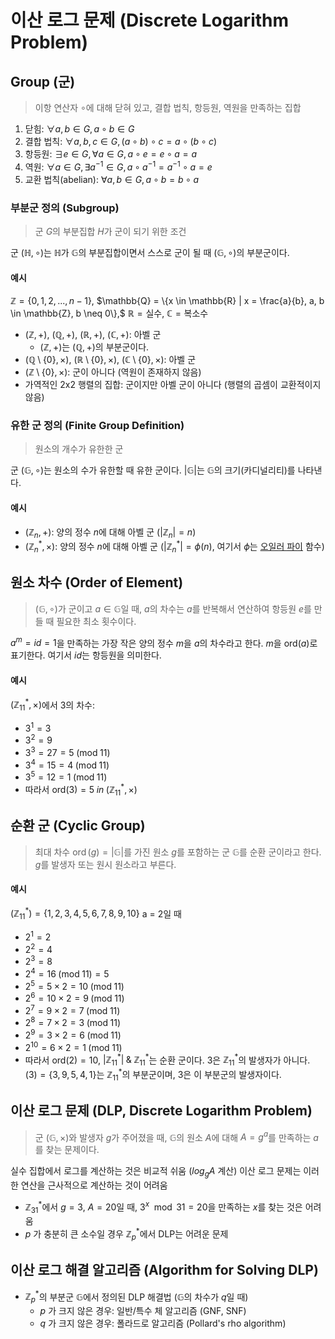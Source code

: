 # 이산 로그 문제 (Discrete Logarithm Problem)
## Group (군)
> 이항 연산자 $\circ$에 대해 닫혀 있고, 결합 법칙, 항등원, 역원을 만족하는 집합

1. 닫힘: $\forall a, b \in G, a \circ b \in G$
2. 결합 법칙: $\forall a, b, c \in G, (a \circ b) \circ c = a \circ (b \circ c)$
3. 항등원: $\exists e \in G, \forall a \in G, a \circ e = e \circ a = a$
4. 역원: $\forall a \in G, \exists a^{-1} \in G, a \circ a^{-1} = a^{-1} \circ a = e$
5. 교환 법칙(abelian): $\forall a, b \in G, a \circ b = b \circ a$

### 부분군 정의 (Subgroup)
> 군 $G$의 부분집합 $H$가 군이 되기 위한 조건

군 $(\mathbb{H} , \circ)$는 $\mathbb{H}$가 $\mathbb{G}$의 부분집합이면서 스스로 군이 될 때 $(\mathbb{G}, \circ)$의 부분군이다.
#### 예시
<Ybox>

$\mathbb{Z} = \{0, 1, 2, ..., n-1\},$
$\mathbb{Q} = \{x \in \mathbb{R} | x = \frac{a}{b}, a, b \in \mathbb{Z}, b \neq 0\},$
$\mathbb{R} = \text{실수},$
$\mathbb{C} = \text{복소수}$
</Ybox>

- $(\mathbb{Z}, +)$, $(\mathbb{Q}, +)$, $(\mathbb{R}, +)$, $(\mathbb{C}, +)$: 아벨 군
	- $(\mathbb{Z}, +)$는 $(\mathbb{Q}, +)$의 부분군이다.
- $(\mathbb{Q} \setminus \{0\}, \times)$, $(\mathbb{R} \setminus \{0\}, \times)$, $(\mathbb{C} \setminus \{0\}, \times)$: 아벨 군
- $(\mathbb{Z} \setminus \{0\}, \times)$: 군이 아니다 (역원이 존재하지 않음)
- 가역적인 2x2 행렬의 집합: 군이지만 아벨 군이 아니다 (행렬의 곱셈이 교환적이지 않음)

### 유한 군 정의 (Finite Group Definition)
> 원소의 개수가 유한한 군

군 $(\mathbb{G}, \circ)$는 원소의 수가 유한할 때 유한 군이다. $|\mathbb{G}|$는 $\mathbb{G}$의 크기(카디널리티)를 나타낸다.

#### 예시
- $(\mathbb{Z}_n, +)$: 양의 정수 $n$에 대해 아벨 군 ($|\mathbb{Z}_n| = n$)
- $(\mathbb{Z}_n^*, \times)$: 양의 정수 $n$에 대해 아벨 군 ($|\mathbb{Z}_n^*| = \phi(n)$, 여기서 $\phi$는 [오일러 파이](#오일러-파이-함수-eulers-phi-function) 함수)

## 원소 차수 (Order of Element)
> $(\mathbb{G}, \circ)$가 군이고 $a \in \mathbb{G}$일 때, $a$의 차수는 $a$를 반복해서 연산하여 항등원 $e$를 만들 때 필요한 최소 횟수이다.

$a^m = id = 1$을 만족하는 가장 작은 양의 정수 $m$을 $a$의 차수라고 한다. $m$을 $\text{ord}(a)$로 표기한다.
여기서 $id$는 항등원을 의미한다.

#### 예시
$(\mathbb{Z}_{11}^*, \times)$에서 3의 차수:
- $3^1 = 3$
- $3^2 = 9$
- $3^3 = 27 = 5 \;(\text{mod}\; 11)$
- $3^4 = 15 = 4 \;(\text{mod}\; 11)$
- $3^5 = 12 = 1 \;(\text{mod}\; 11)$
- 따라서 $\text{ord}(3) = 5 \;in\; (\mathbb{Z}_{11}^*, \times)$

## 순환 군 (Cyclic Group)
> 최대 차수 $\operatorname{ord}(g) = |\mathbb{G}|$를 가진 원소 $g$를 포함하는 군 $\mathbb{G}$를 순환 군이라고 한다. $g$를 발생자 또는 원시 원소라고 부른다.

#### 예시
$(\mathbb{Z}_{11}^*) = \{1, 2, 3, 4, 5, 6, 7, 8, 9, 10\}$
a = 2일 때
- $2^1 = 2$
- $2^2 = 4$
- $2^3 = 8$
- $2^4 = 16 \; (\text{mod} \; 11) = 5$
- $2^5 = 5 \times 2 = 10 \; (\text{mod} \; 11)$
- $2^6 = 10 \times 2 = 9 \; (\text{mod} \; 11)$
- $2^7 = 9 \times 2 = 7 \; (\text{mod} \; 11)$
- $2^8 = 7 \times 2 = 3 \; (\text{mod} \; 11)$
- $2^9 = 3 \times 2 = 6 \; (\text{mod} \; 11)$
- $2^{10} = 6 \times 2 = 1 \; (\text{mod} \; 11)$
- 따라서 $\text{ord}(2) = 10$, $|\mathbb{Z}_{11}^*|\; \& \;\mathbb{Z}_{11}^*$는 순환 군이다.
3은 $\mathbb{Z}_{11}^*$의 발생자가 아니다.
$(3) = \{3, 9, 5, 4, 1\}$는 $\mathbb{Z}_{11}^*$의 부분군이며, 3은 이 부분군의 발생자이다.

## 이산 로그 문제 (DLP, Discrete Logarithm Problem)
> 군 $(\mathbb{G}, \times)$와 발생자 $g$가 주어졌을 때, $\mathbb{G}$의 원소 $A$에 대해 $A = g^a$를 만족하는 $a$를 찾는 문제이다.

실수 집합에서 로그를 계산하는 것은 비교적 쉬움 ($log_gA$ 계산)
이산 로그 문제는 이러한 연산을 근사적으로 계산하는 것이 어려움
- $\mathbb{Z}_{31}^*$에서 $g = 3$, $A = 20$일 때, $3^x\mod{31} = 20$을 만족하는 $x$를 찾는 것은 어려움
- $p$ 가 충분히 큰 소수일 경우 $\mathbb{Z}_p^*$에서 DLP는 어려운 문제

## 이산 로그 해결 알고리즘 (Algorithm for Solving DLP)
- $\mathbb{Z}_p^*$의 부분군 $\mathbb{G}$에서 정의된 DLP 해결법 ($\mathbb{G}$의 차수가 $q$일 때)
	- $p$ 가 크지 않은 경우: 일반/특수 체 알고리즘 (GNF, SNF)
	- $q$ 가 크지 않은 경우: 폴라드로 알고리즘 (Pollard's rho algorithm)
